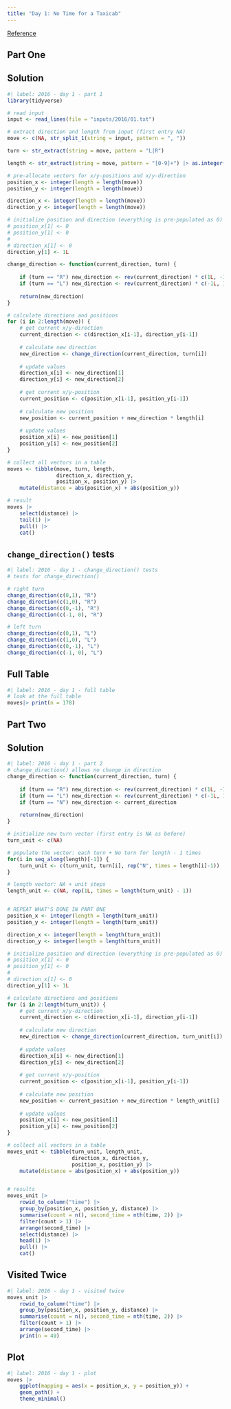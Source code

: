 ```yaml
---
title: "Day 1: No Time for a Taxicab"
---
```


[Reference](https://adventofcode.com/2016/day/1)

## Part One

::: {.panel-tabset}

## Solution

```r
#| label: 2016 - day 1 - part 1
library(tidyverse)

# read input
input <- read_lines(file = "inputs/2016/01.txt")

# extract direction and length from input (first entry NA)
move <- c(NA, str_split_1(string = input, pattern = ", "))

turn <- str_extract(string = move, pattern = "L|R")

length <- str_extract(string = move, pattern = "[0-9]+") |> as.integer()

# pre-allocate vectors for x/y-positions and x/y-direction
position_x <- integer(length = length(move))
position_y <- integer(length = length(move))

direction_x <- integer(length = length(move))
direction_y <- integer(length = length(move))

# initialize position and direction (everything is pre-populated as 0)
# position_x[1] <- 0
# position_y[1] <- 0
# 
# direction_x[1] <- 0
direction_y[1] <- 1L

change_direction <- function(current_direction, turn) {
    
    if (turn == "R") new_direction <- rev(current_direction) * c(1L, -1L)
    if (turn == "L") new_direction <- rev(current_direction) * c(-1L, 1L)
    
    return(new_direction)
}

# calculate directions and positions
for (i in 2:length(move)) {
    # get current x/y-direction
    current_direction <- c(direction_x[i-1], direction_y[i-1])
    
    # calculate new direction
    new_direction <- change_direction(current_direction, turn[i])
    
    # update values
    direction_x[i] <- new_direction[1]
    direction_y[i] <- new_direction[2]
    
    # get current x/y-position
    current_position <- c(position_x[i-1], position_y[i-1])
    
    # calculate new position
    new_position <- current_position + new_direction * length[i]
    
    # update values
    position_x[i] <- new_position[1]
    position_y[i] <- new_position[2]    
}

# collect all vectors in a table
moves <- tibble(move, turn, length,
                direction_x, direction_y,
                position_x, position_y) |> 
    mutate(distance = abs(position_x) + abs(position_y))

# result
moves |> 
    select(distance) |> 
    tail(1) |> 
    pull() |> 
    cat()
```

## `change_direction()` tests

```r
#| label: 2016 - day 1 - change_direction() tests
# tests for change_direction()

# right turn
change_direction(c(0,1), "R")
change_direction(c(1,0), "R")
change_direction(c(0,-1), "R")
change_direction(c(-1, 0), "R")

# left turn
change_direction(c(0,1), "L")
change_direction(c(1,0), "L")
change_direction(c(0,-1), "L")
change_direction(c(-1, 0), "L")
```

## Full Table

```r
#| label: 2016 - day 1 - full table
# look at the full table
moves|> print(n = 178)
```

:::

## Part Two

::: {.panel-tabset}

## Solution

```r
#| label: 2016 - day 1 - part 2
# change_direction() allows no change in direction
change_direction <- function(current_direction, turn) {
    
    if (turn == "R") new_direction <- rev(current_direction) * c(1L, -1L)
    if (turn == "L") new_direction <- rev(current_direction) * c(-1L, 1L)
    if (turn == "N") new_direction <- current_direction
    
    return(new_direction)
}

# initialize new turn vector (first entry is NA as before)
turn_unit <- c(NA)

# populate the vector: each turn + No turn for length - 1 times
for(i in seq_along(length)[-1]) {
    turn_unit <- c(turn_unit, turn[i], rep("N", times = length[i]-1))
}

# length vector: NA + unit steps
length_unit <- c(NA, rep(1L, times = length(turn_unit) - 1))


# REPEAT WHAT'S DONE IN PART ONE
position_x <- integer(length = length(turn_unit))
position_y <- integer(length = length(turn_unit))

direction_x <- integer(length = length(turn_unit))
direction_y <- integer(length = length(turn_unit))

# initialize position and direction (everything is pre-populated as 0)
# position_x[1] <- 0
# position_y[1] <- 0
# 
# direction_x[1] <- 0
direction_y[1] <- 1L

# calculate directions and positions
for (i in 2:length(turn_unit)) {
    # get current x/y-direction
    current_direction <- c(direction_x[i-1], direction_y[i-1])
    
    # calculate new direction
    new_direction <- change_direction(current_direction, turn_unit[i])
    
    # update values
    direction_x[i] <- new_direction[1]
    direction_y[i] <- new_direction[2]
    
    # get current x/y-position
    current_position <- c(position_x[i-1], position_y[i-1])
    
    # calculate new position
    new_position <- current_position + new_direction * length_unit[i]
    
    # update values
    position_x[i] <- new_position[1]
    position_y[i] <- new_position[2]    
}

# collect all vectors in a table
moves_unit <- tibble(turn_unit, length_unit,
                     direction_x, direction_y,
                     position_x, position_y) |> 
    mutate(distance = abs(position_x) + abs(position_y))


# results
moves_unit |> 
    rowid_to_column("time") |> 
    group_by(position_x, position_y, distance) |> 
    summarise(count = n(), second_time = nth(time, 2)) |> 
    filter(count > 1) |> 
    arrange(second_time) |> 
    select(distance) |> 
    head(1) |> 
    pull() |> 
    cat()
```

## Visited Twice

```r
#| label: 2016 - day 1 - visited twice
moves_unit |> 
    rowid_to_column("time") |> 
    group_by(position_x, position_y, distance) |> 
    summarise(count = n(), second_time = nth(time, 2)) |> 
    filter(count > 1) |> 
    arrange(second_time) |> 
    print(n = 49)
```

:::

## Plot

```r
#| label: 2016 - day 1 - plot
moves |> 
    ggplot(mapping = aes(x = position_x, y = position_y)) + 
    geom_path() +
    theme_minimal()
```

